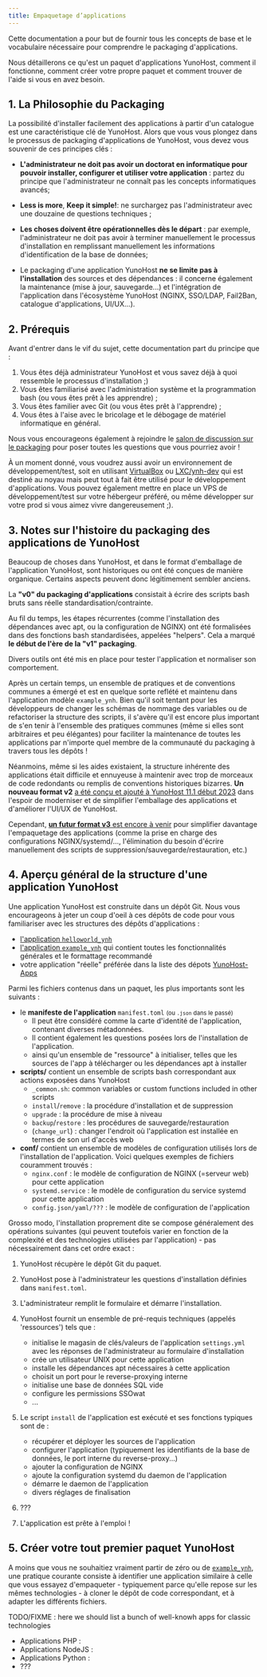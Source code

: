 ```yaml
---
title: Empaquetage d’applications
---
```


Cette documentation a pour but de fournir tous les concepts de base et le vocabulaire nécessaire pour comprendre le packaging d'applications.

Nous détaillerons ce qu'est un paquet d'applications YunoHost, comment il fonctionne, comment créer votre propre paquet et comment trouver de l'aide si vous en avez besoin.

## 1. La Philosophie du Packaging

La possibilité d'installer facilement des applications à partir d'un catalogue est une caractéristique clé de YunoHost. Alors que vous vous plongez dans le processus de packaging d'applications de YunoHost, vous devez vous souvenir de ces principes clés :

- **L'administrateur ne doit pas avoir un doctorat en informatique pour pouvoir installer, configurer et utiliser votre application** : partez du principe que l'administrateur ne connaît pas les concepts informatiques avancés;

- **Less is more**, **Keep it simple!**: ne surchargez pas l'administrateur avec une douzaine de questions techniques ;

- **Les choses doivent être opérationnelles dès le départ** : par exemple, l'administrateur ne doit pas avoir à terminer manuellement le processus d'installation en remplissant manuellement les informations d'identification de la base de données;

- Le packaging d'une application YunoHost **ne se limite pas à l'installation** des sources et des dépendances : il concerne également la maintenance (mise à jour, sauvegarde...) et l'intégration de l'application dans l'écosystème YunoHost (NGINX, SSO/LDAP, Fail2Ban, catalogue d'applications, UI/UX...).

## 2. Prérequis

Avant d'entrer dans le vif du sujet, cette documentation part du principe que :

1. Vous êtes déjà administrateur YunoHost et vous savez déjà à quoi ressemble le processus d'installation ;)
2. Vous êtes familiarisé avec l'administration système et la programmation bash (ou vous êtes prêt à les apprendre) ;
3. Vous êtes familier avec Git (ou vous êtes prêt à l'apprendre) ;
4. Vous êtes à l'aise avec le bricolage et le débogage de matériel informatique en général.

Nous vous encourageons également à rejoindre le [salon de discussion sur le packaging](/community/chat_rooms) pour poser toutes les questions que vous pourriez avoir !

À un moment donné, vous voudrez aussi avoir un environnement de développement/test, soit en utilisant [VirtualBox](/packaging_apps_virtualbox) ou [LXC/ynh-dev](https://github.com/yunohost/ynh-dev) qui est destiné au noyau mais peut tout à fait être utilisé pour le développement d'applications. Vous pouvez également mettre en place un VPS de développement/test sur votre hébergeur préféré, ou même développer sur votre prod si vous aimez vivre dangereusement ;).

## 3. Notes sur l'histoire du packaging des applications de YunoHost

Beaucoup de choses dans YunoHost, et dans le format d'emballage de l'application YunoHost, sont historiques ou ont été conçues de manière organique. Certains aspects peuvent donc légitimement sembler anciens.

La **"v0" du packaging d'applications** consistait à écrire des scripts bash bruts sans réelle standardisation/contrainte.

Au fil du temps, les étapes récurrentes (comme l'installation des dépendances avec apt, ou la configuration de NGINX) ont été formalisées dans des fonctions bash standardisées, appelées "helpers". Cela a marqué **le début de l'ère de la "v1" packaging**.

Divers outils ont été mis en place pour tester l'application et normaliser son comportement.

Après un certain temps, un ensemble de pratiques et de conventions communes a émergé et est en quelque sorte reflété et maintenu dans l'application modèle `example_ynh`. Bien qu'il soit tentant pour les développeurs de changer les schémas de nommage des variables ou de refactoriser la structure des scripts, il s'avère qu'il est encore plus important de s'en tenir à l'ensemble des pratiques communes (même si elles sont arbitraires et peu élégantes) pour faciliter la maintenance de toutes les applications par n'importe quel membre de la communauté du packaging à travers tous les dépôts !

Néanmoins, même si les aides existaient, la structure inhérente des applications était difficile et ennuyeuse à maintenir avec trop de morceaux de code redondants ou remplis de conventions historiques bizarres. **Un nouveau format v2** [a été conçu et ajouté à YunoHost 11.1 début 2023](https://github.com/YunoHost/yunohost/pull/1289) dans l'espoir de moderniser et de simplifier l'emballage des applications et d'améliorer l'UI/UX de YunoHost.

Cependant, [**un futur format v3** est encore à venir](https://github.com/YunoHost/issues/issues/2136) pour simplifier davantage l'empaquetage des applications (comme la prise en charge des configurations NGINX/systemd/..., l'élimination du besoin d'écrire manuellement des scripts de suppression/sauvegarde/restauration, etc.)

## 4. Aperçu général de la structure d'une application YunoHost

Une application YunoHost est construite dans un dépôt Git. Nous vous encourageons à jeter un coup d'oeil à ces dépôts de code pour vous familiariser avec les structures des dépôts d'applications :

- [l'application `helloworld_ynh`](https://github.com/YunoHost-Apps/helloworld_ynh)
- [l'application `example_ynh`](https://github.com/YunoHost/example_ynh) qui contient toutes les fonctionnalités générales et le formattage recommandé
- votre application "réelle" préférée dans la liste des dépots [YunoHost-Apps](https://github.com/orgs/YunoHost-Apps/repositories)

Parmi les fichiers contenus dans un paquet, les plus importants sont les suivants :

- le **manifeste de l'application** `manifest.toml` <small>(ou `.json` dans le passé)</small>
  - Il peut être considéré comme la carte d'identité de l'application, contenant diverses métadonnées.
  - Il contient également les questions posées lors de l'installation de l'application.
  - ainsi qu'un ensemble de "ressource" à initialiser, telles que les sources de l'app à télécharger ou les dépendances apt à installer
- **scripts/** contient un ensemble de scripts bash correspondant aux actions exposées dans YunoHost
  - `_common.sh`: common variables or custom functions included in other scripts
  - `install`/`remove` : la procédure d'installation et de suppression
  - `upgrade` : la procédure de mise à niveau
  - `backup`/`restore` : les procédures de sauvegarde/restauration
  - (`change_url`) : changer l'endroit où l'application est installée en termes de son url d'accès web
- **conf/** contient un ensemble de modèles de configuration utilisés lors de l'installation de l'application. Voici quelques exemples de fichiers couramment trouvés :
  - `nginx.conf` : le modèle de configuration de NGINX (=serveur web) pour cette application
  - `systemd.service` : le modèle de configuration du service systemd pour cette application
  - `config.json/yaml/???` : le modèle de configuration de l'application

Grosso modo, l'installation proprement dite se compose généralement des opérations suivantes (qui peuvent toutefois varier en fonction de la complexité et des technologies utilisées par l'application) - pas nécessairement dans cet ordre exact :

1. YunoHost récupère le dépôt Git du paquet.
2. YunoHost pose à l'administrateur les questions d'installation définies dans `manifest.toml`.
3. L'administrateur remplit le formulaire et démarre l'installation.
4. YunoHost fournit un ensemble de pré-requis techniques (appelés 'ressources') tels que :

    - initialise le magasin de clés/valeurs de l'application `settings.yml` avec les réponses de l'administrateur au formulaire d'installation
    - crée un utilisateur UNIX pour cette application
    - installe les dépendances apt nécessaires à cette application
    - choisit un port pour le reverse-proxying interne
    - initialise une base de données SQL vide
    - configure les permissions SSOwat
    - ...

5. Le script `install` de l'application est exécuté et ses fonctions typiques sont de :

    - récupérer et déployer les sources de l'application
    - configurer l'application (typiquement les identifiants de la base de données, le port interne du reverse-proxy...)
    - ajouter la configuration de NGINX
    - ajoute la configuration systemd du daemon de l'application
    - démarre le daemon de l'application
    - divers réglages de finalisation

6. ???
7. L'application est prête à l'emploi !

## 5. Créer votre tout premier paquet YunoHost

A moins que vous ne souhaitiez vraiment partir de zéro ou de [`example_ynh`](https://github.com/YunoHost/example_ynh), une pratique courante consiste à identifier une application similaire à celle que vous essayez d'empaqueter - typiquement parce qu'elle repose sur les mêmes technologies - à cloner le dépôt de code correspondant, et à adapter les différents fichiers.

TODO/FIXME : here we should list a bunch of well-knowh apps for classic technologies

- Applications PHP :
- Applications NodeJS :
- Applications Python :
- ???
